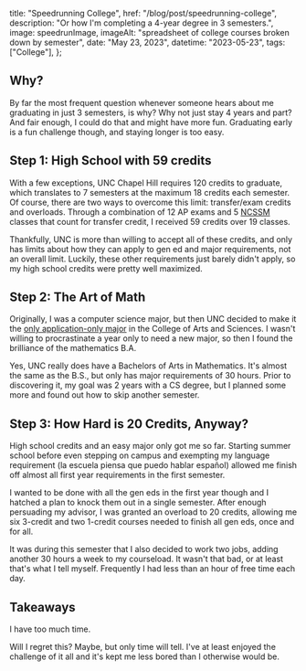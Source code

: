 

  title: "Speedrunning College",
  href: "/blog/post/speedrunning-college",
  description: "Or how I'm completing a 4-year degree in 3 semesters.",
  image: speedrunImage,
  imageAlt: "spreadsheet of college courses broken down by semester",
  date: "May 23, 2023",
  datetime: "2023-05-23",
  tags: ["College"],
};

<Article meta={meta} >

## Why?

By far the most frequent question whenever someone hears about me graduating in
just 3 semesters, is why? Why not just stay 4 years and part? And fair enough, I
could do that and might have more fun. Graduating early is a fun challenge
though, and staying longer is too easy.

## Step 1: High School with 59 credits

With a few exceptions, UNC Chapel Hill requires 120 credits to graduate, which
translates to 7 semesters at the maximum 18 credits each semester. Of course,
there are two ways to overcome this limit: transfer/exam credits and overloads.
Through a combination of 12 AP exams and 5 [NCSSM](https://ncssm.edu) classes
that count for transfer credit, I received 59 credits over 19 classes.

Thankfully, UNC is more than willing to accept all of these credits, and only
has limits about how they can apply to gen ed and major requirements, not an
overall limit. Luckily, these other requirements just barely didn't apply, so my
high school credits were pretty well maximized.

## Step 2: The Art of Math

Originally, I was a computer science major, but then UNC decided to make it the
[only application-only major](https://cs.unc.edu/undergraduate/cs-admissions/)
in the College of Arts and Sciences. I wasn't willing to procrastinate a year
only to need a new major, so then I found the brilliance of the mathematics B.A.

Yes, UNC really does have a Bachelors of Arts in Mathematics. It's almost the
same as the B.S., but only has major requirements of 30 hours. Prior to
discovering it, my goal was 2 years with a CS degree, but I planned some more
and found out how to skip another semester.

## Step 3: How Hard is 20 Credits, Anyway?

High school credits and an easy major only got me so far. Starting summer school
before even stepping on campus and exempting my language requirement (la escuela
piensa que puedo hablar español) allowed me finish off almost all first year
requirements in the first semester.

I wanted to be done with all the gen eds in the first year though and I hatched
a plan to knock them out in a single semester. After enough persuading my
advisor, I was granted an overload to 20 credits, allowing me six 3-credit and
two 1-credit courses needed to finish all gen eds, once and for all.

It was during this semester that I also decided to work two jobs, adding another
30 hours a week to my courseload. It wasn't that bad, or at least that's what I
tell myself. Frequently I had less than an hour of free time each day.

## Takeaways

I have too much time.

Will I regret this? Maybe, but only time will tell. I've at least enjoyed the
challenge of it all and it's kept me less bored than I otherwise would be.

</Article>

